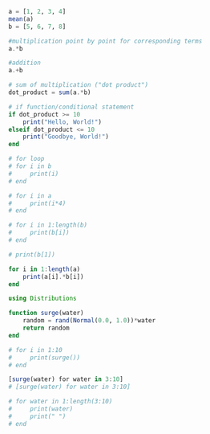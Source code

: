 
```julia
a = [1, 2, 3, 4]
mean(a)
b = [5, 6, 7, 8]

#multiplication point by point for corresponding terms
a.*b 

#addition
a.+b 

# sum of multiplication ("dot product")
dot_product = sum(a.*b) 
```

```julia
# if function/conditional statement
if dot_product >= 10
    print("Hello, World!")
elseif dot_product <= 10
    print("Goodbye, World!")
end
```

```julia
# for loop
# for i in b
#     print(i)
# end

# for i in a
#     print(i*4)
# end

# for i in 1:length(b)
#     print(b[i])
# end

# print(b[1])

for i in 1:length(a)
    print(a[i].*b[i])
end
```

```julia
using Distributions

function surge(water)
    random = rand(Normal(0.0, 1.0))*water
    return random
end

# for i in 1:10
#     print(surge())
# end

[surge(water) for water in 3:10]
# [surge(water) for water in 3:10]

# for water in 1:length(3:10)
#     print(water)
#     print(" ")
# end
```